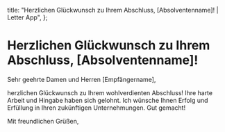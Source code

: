  title: "Herzlichen Glückwunsch zu Ihrem Abschluss, [Absolventenname]! | Letter App",
};

# Herzlichen Glückwunsch zu Ihrem Abschluss, [Absolventenname]!

Sehr geehrte Damen und Herren [Empfängername],

herzlichen Glückwunsch zu Ihrem wohlverdienten Abschluss! Ihre harte Arbeit und Hingabe haben sich gelohnt. Ich wünsche Ihnen Erfolg und Erfüllung in Ihren zukünftigen Unternehmungen. Gut gemacht!

Mit freundlichen Grüßen,

